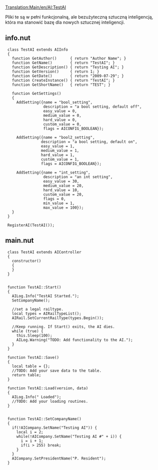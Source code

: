 [[Translation:Main/en/AI:TestAI]]
{{en/-}}
<!--{{en/NoAI}}-->{{pl/NoAI}}

Pliki te są w pełni funkcjonalną, ale bezużyteczną sztuczną inteligencją, która ma stanowić bazę dla nowych sztucznej inteligencji.

==info.nut==
  
  class TestAI extends AIInfo 
  {
    function GetAuthor()      { return "Author Name"; }
    function GetName()        { return "TestAI"; }
    function GetDescription() { return "Testing AI"; }
    function GetVersion()     { return 1; }
    function GetDate()        { return "2009-07-29"; }
    function CreateInstance() { return "TestAI"; }
    function GetShortName()   { return "TEST"; }
    
    function GetSettings() 
    {
      AddSetting({name = "bool_setting",
                  description = "a bool setting, default off", 
                  easy_value = 0, 
                  medium_value = 0, 
                  hard_value = 0, 
                  custom_value = 0, 
                  flags = AICONFIG_BOOLEAN});
                  
      AddSetting({name = "bool2_setting", 
                 description = "a bool setting, default on", 
                 easy_value = 1, 
                 medium_value = 1, 
                 hard_value = 1, 
                 custom_value = 1, 
                 flags = AICONFIG_BOOLEAN});
                 
      AddSetting({name = "int_setting", 
                  description = "an int setting", 
                  easy_value = 30, 
                  medium_value = 20, 
                  hard_value = 10, 
                  custom_value = 20, 
                  flags = 0, 
                  min_value = 1, 
                  max_value = 100});    	
    }
  }
  
  RegisterAI(TestAI());

==main.nut==
  
  class TestAI extends AIController
  {
    constructor()
    {
    } 
  }
  
  
  function TestAI::Start()
  {
    AILog.Info("TestAI Started.");
    SetCompanyName();
   
    //set a legal railtype. 
    local types = AIRailTypeList();
    AIRail.SetCurrentRailType(types.Begin());
        
    //Keep running. If Start() exits, the AI dies.
    while (true) {
      this.Sleep(100);
      AILog.Warning("TODO: Add functionality to the AI.");
    }
  }
  
  function TestAI::Save()
  {
    local table = {};	
    //TODO: Add your save data to the table.
    return table;
  }
  
  function TestAI::Load(version, data)
  {
    AILog.Info(" Loaded");
    //TODO: Add your loading routines.
  }
  
  
  function TestAI::SetCompanyName()
  {
    if(!AICompany.SetName("Testing AI")) {
      local i = 2;
      while(!AICompany.SetName("Testing AI #" + i)) {
        i = i + 1;
        if(i > 255) break;
      }
    }
    AICompany.SetPresidentName("P. Resident");
  }